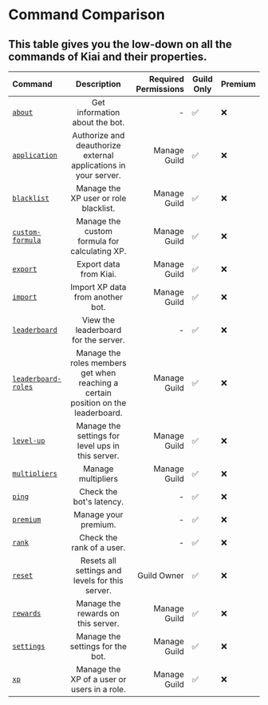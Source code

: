 # Command Comparison

## This table gives you the low-down on all the commands of Kiai and their properties.

| Command                                            |                                    Description                                    | Required Permissions | Guild Only | Premium |
| :------------------------------------------------- | :-------------------------------------------------------------------------------: | -------------------: | ---------- | ------- |
| [`about`](/commands/about)                         |                          Get information about the bot.                           |                    - | ✅         | ❌      |
| [`application`](/commands/application)             |          Authorize and deauthorize external applications in your server.          |         Manage Guild | ✅         | ❌      |
| [`blacklist`](/commands/blacklist)                 |                       Manage the XP user or role blacklist.                       |         Manage Guild | ✅         | ❌      |
| [`custom-formula`](/commands/custom-formula)       |                   Manage the custom formula for calculating XP.                   |         Manage Guild | ✅         | ❌      |
| [`export`](/commands/export)                       |                              Export data from Kiai.                               |         Manage Guild | ✅         | ❌      |
| [`import`](/commands/import)                       |                         Import XP data from another bot.                          |         Manage Guild | ✅         | ❌      |
| [`leaderboard`](/commands/leaderboard)             |                       View the leaderboard for the server.                        |                    - | ✅         | ❌      |
| [`leaderboard-roles`](/commands/leaderboard-roles) | Manage the roles members get when reaching a certain position on the leaderboard. |         Manage Guild | ✅         | ❌      |
| [`level-up`](/commands/level-up)                   |                 Manage the settings for level ups in this server.                 |         Manage Guild | ✅         | ❌      |
| [`multipliers`](/commands/multipliers)             |                                Manage multipliers                                 |         Manage Guild | ✅         | ❌      |
| [`ping`](/commands/ping)                           |                             Check the bot's latency.                              |                    - | ✅         | ❌      |
| [`premium`](/commands/premium)                     |                               Manage your premium.                                |                    - | ✅         | ❌      |
| [`rank`](/commands/rank)                           |                             Check the rank of a user.                             |                    - | ✅         | ❌      |
| [`reset`](/commands/reset)                         |                  Resets all settings and levels for this server.                  |          Guild Owner | ✅         | ❌      |
| [`rewards`](/commands/rewards)                     |                        Manage the rewards on this server.                         |         Manage Guild | ✅         | ❌      |
| [`settings`](/commands/settings)                   |                         Manage the settings for the bot.                          |         Manage Guild | ✅         | ❌      |
| [`xp`](/commands/xp)                               |                    Manage the XP of a user or users in a role.                    |         Manage Guild | ✅         | ❌      |
